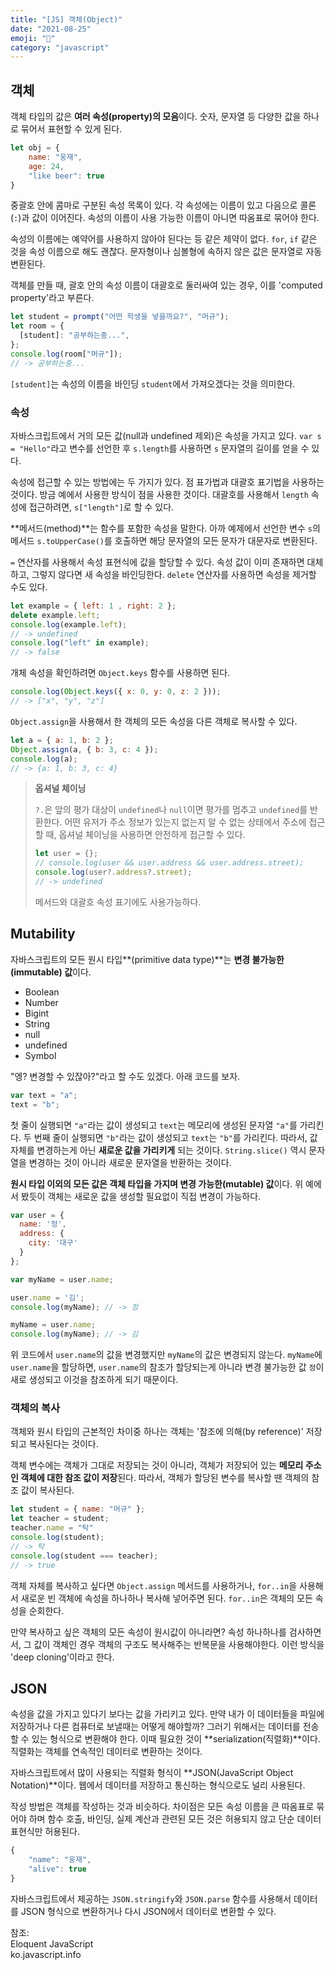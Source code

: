 ```yaml
---
title: "[JS] 객체(Object)"
date: "2021-08-25"
emoji: "🎁"
category: "javascript"
---
```

## 객체
객체 타입의 값은 **여러 속성(property)의 모음**이다. 숫자, 문자열 등 다양한 값을 하나로 묶어서 표현할 수 있게 된다.
```js
let obj = {
    name: "웅재",
    age: 24,
    "like beer": true
}
```
중괄호 안에 콤마로 구분된 속성 목록이 있다. 각 속성에는 이름이 있고 다음으로 콜론(`:`)과 값이 이어진다. 속성의 이름이 사용 가능한 이름이 아니면 따옴표로 묶어야 한다.

속성의 이름에는 예약어를 사용하지 않아야 된다는 등 같은 제약이 없다. `for`, `if` 같은 것을 속성 이름으로 해도 괜찮다. 
문자형이나 심볼형에 속하지 않은 값은 문자열로 자동변환된다.

객체를 만들 때, 괄호 안의 속성 이름이 대괄호로 둘러싸여 있는 경우, 이를 'computed property'라고 부른다.
```js
let student = prompt("어떤 학생을 넣을까요?", "머규");
let room = {
  [student]: "공부하는중...",
};
console.log(room["머규"]);
// -> 공부하는중...
```
`[student]`는 속성의 이름을 바인딩 `student`에서 가져오겠다는 것을 의미한다.


### 속성
자바스크립트에서 거의 모든 값(null과 undefined 제외)은 속성을 가지고 있다. `var s = "Hello"`라고 변수를 선언한 후 `s.length`를 사용하면 `s` 문자열의 길이를 얻을 수 있다.

속성에 접근할 수 있는 방법에는 두 가지가 있다. 점 표가법과 대괄호 표기법을 사용하는 것이다. 방금 예에서 사용한 방식이 점을 사용한 것이다. 
대괄호를 사용해서 `length` 속성에 접근하려면, `s["length"]`로 할 수 있다.

**메서드(method)**는 함수를 포함한 속성을 말한다. 아까 예제에서 선언한 변수 `s`의 메서드 `s.toUpperCase()`를 호출하면 해당 문자열의 모든 문자가 대문자로 변환된다.

`=` 연산자를 사용해서 속성 표현식에 값을 할당할 수 있다. 속성 값이 이미 존재하면 대체하고, 그렇지 않다면 새 속성을 바인딩한다. `delete` 연산자를 사용하면 속성을 제거할 수도 있다.
```js
let example = { left: 1 , right: 2 };
delete example.left;
console.log(example.left);
// -> undefined
console.log("left" in example);
// -> false
```
개체 속성을 확인하려면 `Object.keys` 함수를 사용하면 된다.
```js
console.log(Object.keys({ x: 0, y: 0, z: 2 }));
// -> ["x", "y", "z"]
```
`Object.assign`을 사용해서 한 객체의 모든 속성을 다른 객체로 복사할 수 있다.
```js
let a = { a: 1, b: 2 };
Object.assign(a, { b: 3, c: 4 });
console.log(a);
// -> {a: 1, b: 3, c: 4}
```

> **옵셔널 체이닝**
>
> `?.`은 앞의 평가 대상이 `undefined`나 `null`이면 평가를 멈추고 `undefined`를 반환한다.
> 어떤 유저가 주소 정보가 있는지 없는지 알 수 없는 상태에서 주소에 접근할 때, 옵셔널 체이닝을 사용하면 안전하게 접근할 수 있다.
> ```js
> let user = {};
> // console.log(user && user.address && user.address.street);
> console.log(user?.address?.street);
> // -> undefined
> ```
> 메서드와 대괄호 속성 표기에도 사용가능하다.

## Mutability
자바스크립트의 모든 원시 타입**(primitive data type)**는 **변경 불가능한(immutable) 값**이다.
- Boolean
- Number
- Bigint
- String
- null
- undefined
- Symbol

"엥? 변경할 수 있잖아?"라고 할 수도 있겠다. 아래 코드를 보자.
```js
var text = "a";
text = "b";
```
첫 줄이 실행되면 `"a"`라는 값이 생성되고 `text`는 메모리에 생성된 문자열 `"a"`를 가리킨다. 두 번째 줄이 실행되면 `"b"`라는 값이 생성되고 `text`는 `"b"`를 가리킨다.
따라서, 값 자체를 변경하는게 아닌 **새로운 값을 가리키게** 되는 것이다. `String.slice()` 역시 문자열을 변경하는 것이 아니라 새로운 문자열을 반환하는 것이다.

**원시 타입 이외의 모든 값은 객체 타입을 가지며 변경 가능한(mutable) 값**이다. 위 예에서 봤듯이 객체는 새로운 값을 생성할 필요없이 직접 변경이 가능하다.
```js
var user = {
  name: '정',
  address: {
    city: '대구'
  }
};

var myName = user.name; 

user.name = '김';
console.log(myName); // -> 정

myName = user.name;
console.log(myName); // -> 김
```
위 코드에서 `user.name`의 값을 변경했지만 `myName`의 값은 변경되지 않는다. `myName`에 `user.name`을 할당하면, `user.name`의 참조가 할당되는게 아니라 
변경 불가능한 값 `정`이 새로 생성되고 이것을 참조하게 되기 때문이다.

### 객체의 복사
객체와 원시 타입의 근본적인 차이중 하나는 객체는 '참조에 의해(by reference)' 저장되고 복사된다는 것이다.

객체 변수에는 객체가 그대로 저장되는 것이 아니라, 객체가 저장되어 있는 **메모리 주소인 객체에 대한 참조 값이 저장**된다.
따라서, 객체가 할당된 변수를 복사할 땐 객체의 참조 값이 복사된다.

```js
let student = { name: "머규" };
let teacher = student;
teacher.name = "탁"
console.log(student);
// -> 탁
console.log(student === teacher);
// -> true
```

객체 자체를 복사하고 싶다면 `Object.assign` 메서드를 사용하거나, `for..in`을 사용해서 새로운 빈 객체에 속성을 하나하나 복사해 넣어주면 된다. 
`for..in`은 객체의 모든 속성을 순회한다.

만약 복사하고 싶은 객체의 모든 속성이 원시값이 아니라면? 속성 하나하나를 검사하면서, 그 값이 객체인 경우 객체의 구조도 복사해주는 반복문을 사용해야한다.
이런 방식을 'deep cloning'이라고 한다.

## JSON
속성을 값을 가지고 있다기 보다는 값을 가리키고 있다. 만약 내가 이 데이터들을 파일에 저장하거나 다른 컴퓨터로 보낼때는 어떻게 해야할까?
그러기 위해서는 데이터를 전송할 수 있는 형식으로 변환해야 한다. 이때 필요한 것이 **serialization(직렬화)**이다.
직렬화는 객체를 연속적인 데이터로 변환하는 것이다.

자바스크립트에서 많이 사용되는 직렬화 형식이 **JSON(JavaScript Object Notation)**이다. 웹에서 데이터를 저장하고 통신하는 형식으로도 널리 사용된다.

작성 방법은 객체를 작성하는 것과 비슷하다. 차이점은 모든 속성 이름을 큰 따옴표로 묶어야 하며 함수 호출, 바인딩, 실제 계산과 관련된 모든 것은 허용되지 않고 단순 데이터 표현식만 허용된다.
```js
{
    "name": "웅재",
    "alive": true
}
```
자바스크립트에서 제공하는 `JSON.stringify`와 `JSON.parse` 함수를 사용해서 데이터를 JSON 형식으로 변환하거나 다시 JSON에서 데이터로 변환할 수 있다.

참조:  
Eloquent JavaScript  
ko.javascript.info